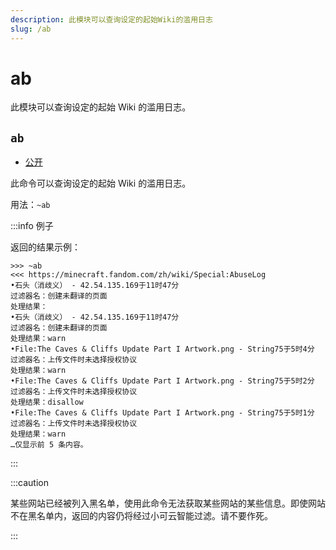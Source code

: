 ```yaml
---
description: 此模块可以查询设定的起始Wiki的滥用日志
slug: /ab
---
```


# ab

此模块可以查询设定的起始 Wiki 的滥用日志。

## `ab`

-   [公开](/docs/permissions)

此命令可以查询设定的起始 Wiki 的滥用日志。

用法：`~ab`

:::info 例子

返回的结果示例：

```
>>> ~ab
<<< https://minecraft.fandom.com/zh/wiki/Special:AbuseLog
•石头（消歧义） - 42.54.135.169于11时47分
过滤器名：创建未翻译的页面
处理结果：
•石头（消歧义） - 42.54.135.169于11时47分
过滤器名：创建未翻译的页面
处理结果：warn
•File:The Caves & Cliffs Update Part I Artwork.png - String75于5时4分
过滤器名：上传文件时未选择授权协议
处理结果：warn
•File:The Caves & Cliffs Update Part I Artwork.png - String75于5时2分
过滤器名：上传文件时未选择授权协议
处理结果：disallow
•File:The Caves & Cliffs Update Part I Artwork.png - String75于5时1分
过滤器名：上传文件时未选择授权协议
处理结果：warn
…仅显示前 5 条内容。
```

:::

:::caution

某些网站已经被列入黑名单，使用此命令无法获取某些网站的某些信息。即使网站不在黑名单内，返回的内容仍将经过小可云智能过滤。请不要作死。

:::
